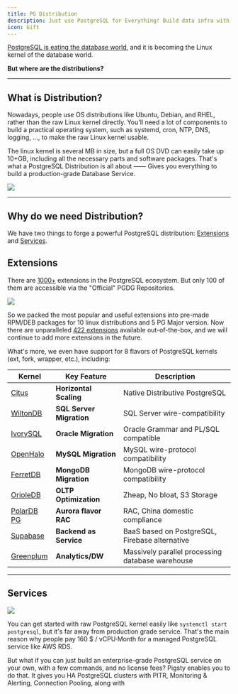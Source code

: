 ```yaml
---
title: PG Distribution
description: Just use PostgreSQL for Everything! Build data infra with postgres superpowers
icon: Gift
---
```


[PostgreSQL is eating the database world](https://medium.com/@fengruohang/postgres-is-eating-the-database-world-157c204dcfc4),
and it is becoming the Linux kernel of the database world.

**But where are the distributions?**

--------

## What is Distribution?

Nowadays, people use OS distributions like Ubuntu, Debian, and RHEL, rather than the raw Linux kernel directly.
You'll need a lot of components to build a practical operating system, such as systemd, cron, NTP, DNS, logging, ..., to make the raw Linux kernel usable.

The linux kernel is several MB in size, but a full OS DVD can easily take up 10+GB, including all the necessary parts and software packages.
That's what a PostgreSQL Distribution is all about —— Gives you everything to build a production-grade Database Service.

![](/img/pigsty/kernel-distro.jpg)


--------

## Why do we need Distribution?

We have two things to forge a powerful PostgreSQL distribution: [Extensions](#extensions) and [Services](#services).


## Extensions

There are [1000+](https://gist.github.com/joelonsql/e5aa27f8cc9bd22b8999b7de8aee9d47) extensions in the PostgreSQL ecosystem.
But only 100 of them are accessible via the "Official" PGDG Repositories.

![](/img/pigsty/ecosystem.gif)

So we packed the most popular and useful extensions into pre-made RPM/DEB packages for 10 linux distributions and 5 PG Major version.
Now there are unparalleled [422 extensions](/pgsql/extension) available out-of-the-box, and we will continue to add more extensions in the future.

What's more, we even have support for 8 flavors of PostgreSQL kernels (ext, fork, wrapper, etc.), including:

| Kernel                                   | Key Feature              | Description                                      |
|------------------------------------------|--------------------------|--------------------------------------------------|
| [Citus](/feat/kernel#citus)         | **Horizontal Scaling**   | Native Distributive PostgreSQL                   |
| [WiltonDB](/feat/kernel#babelfish)  | **SQL Server Migration** | SQL Server wire-compatibility                    |
| [IvorySQL](/feat/kernel#ivorysql)   | **Oracle Migration**     | Oracle Grammar and PL/SQL compatible            |
| [OpenHalo](/feat/kernel#openhalo)   | **MySQL Migration**      | MySQL wire-protocol compatibility                |
| [FerretDB](/ferret)                 | **MongoDB Migration**    | MongoDB wire-protocol compatibility              |
| [OrioleDB](/feat/kernel#orioledb)   | **OLTP Optimization**    | Zheap, No bloat, S3 Storage                      |
| [PolarDB PG](/feat/kernel#polardb)  | **Aurora flavor RAC**    | RAC, China domestic compliance                   |
| [Supabase](/feat/kernel#supabase)   | **Backend as Service**   | BaaS based on PostgreSQL, Firebase alternative   |
| [Greenplum](/feat/kernel#greenplum) | **Analytics/DW**         | Massively parallel processing database warehouse |



--------

## Services

![](/img/pigsty/infra.png)

You can get started with raw PostgreSQL kernel easily like `systemctl start postgresql`, but it's far away from production grade service.
That's the main reason why people pay 160 $ / vCPU·Month for a managed PostgreSQL service like AWS RDS.

But what if you can just build an enterprise-grade PostgreSQL service on your own, with a few commands, and no license fees?
Pigsty enables you to do that. It gives you HA PostgreSQL clusters with PITR, Monitoring & Alerting, Connection Pooling, along with


